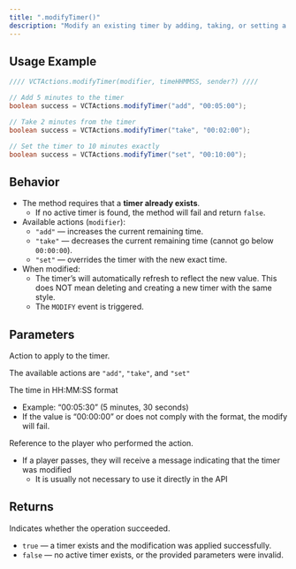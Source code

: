 ```yaml
---
title: ".modifyTimer()"
description: "Modify an existing timer by adding, taking, or setting a specific amount of time."
---
```


## Usage Example

```java
//// VCTActions.modifyTimer(modifier, timeHHMMSS, sender?) ////

// Add 5 minutes to the timer
boolean success = VCTActions.modifyTimer("add", "00:05:00");

// Take 2 minutes from the timer
boolean success = VCTActions.modifyTimer("take", "00:02:00");

// Set the timer to 10 minutes exactly
boolean success = VCTActions.modifyTimer("set", "00:10:00");
```

## Behavior

- The method requires that a **timer already exists**.
  - If no active timer is found, the method will fail and return `false`.
- Available actions (`modifier`):
  - `"add"` — increases the current remaining time.
  - `"take"` — decreases the current remaining time (cannot go below `00:00:00`).
  - `"set"` — overrides the timer with the new exact time.
- When modified:
  - The timer’s will automatically refresh to reflect the new value. This does NOT mean deleting and creating a new timer with the same style.
  - The `MODIFY` event is triggered.

## Parameters

<ResponseField name="modifier" type="string" required>
  Action to apply to the timer.

  The available actions are `"add"`, `"take"`, and `"set"`
</ResponseField>

<ResponseField name="timeHHMMSS" type="string" required>
  The time in HH:MM:SS format

  - Example: “00:05:30” (5 minutes, 30 seconds)
  - If the value is “00:00:00” or does not comply with the format, the modify will fail.
</ResponseField>

<ResponseField name="sender" type="CommandSender">
  Reference to the player who performed the action.

  - If a player passes, they will receive a message indicating that the timer was modified
    - It is usually not necessary to use it directly in the API
</ResponseField>

## Returns

<ResponseField name="success" type="boolean">
  Indicates whether the operation succeeded.

  - `true` — a timer exists and the modification was applied successfully.
  - `false` — no active timer exists, or the provided parameters were invalid.
</ResponseField>